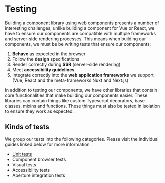 
<Meta title="Contribution/Testing/Overview" />

# Testing

Building a component library using web components presents a number of interesting challenges;
unlike building a component for Vue or React, we have to ensure our components
are compatible with multiple frameworks and server-side rendering processes. This means when
building our components, we must be be writing tests that ensure our components:

1. **Behave** as expected in the browser
2. Follow the **design** specifications
3. Render correctly during **SSR** (server-side rendering)
4. Meet **accessibility guidelines**
5. Integrate correctly into the **web application frameworks** we support (Vue, React and the meta-frameworks Nuxt and Next.js)

In addition to testing our components, we have other libraries that contain core functionalities that make building our components easier.
These libraries can contain things like custom Typescript decorators, base classes, mixins and functions. These things must also be tested in isolation
to ensure they work as expected.

## Kinds of tests

We group our tests into the following categories. Please visit the individual guides linked below for more information.

- [Unit tests](?path=/docs/contribution-testing-unit-tests--docs)
- Component browser tests
- Visual tests
- Accessibility tests
- Aperture integration tests

